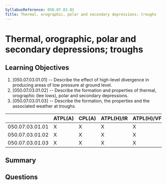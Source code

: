```yaml
---
SyllabusReference: 050.07.03.01
Title: Thermal, orographic, polar and secondary depressions; troughs
---
```


# Thermal, orographic, polar and secondary depressions; troughs

## Learning Objectives

1. [050.07.03.01.01] -- Describe the effect of high-level divergence in
   producing areas of low pressure at ground level.
2. [050.07.03.01.02] -- Describe the formation and properties of thermal,
   orographic (lee lows), polar and secondary depressions.
3. [050.07.03.01.03] -- Describe the formation, the properties and the
   associated weather at troughs.

|                 | ATPL(A) | CPL(A) | ATPL(H)/IR | ATPL(H)/VFR | CPL(H) | IR  | CBIR(A) |
| --------------- | ------- | ------ | ---------- | ----------- | ------ | --- | ------- |
| 050.07.03.01.01 | X       | X      | X          | X           | X      | X   | X       |
| 050.07.03.01.02 | X       | X      | X          | X           | X      | X   | X       |
| 050.07.03.01.03 | X       | X      | X          | X           | X      | X   | X       |

## Summary

## Questions
